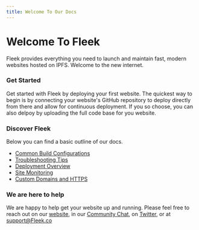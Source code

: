 ```yaml
---
title: Welcome To Our Docs
---
```


# Welcome To Fleek 

Fleek provides everything you need to launch and maintain fast, modern websites hosted on IPFS. Welcome to the new internet.

### Get Started

Get started with Fleek by deploying your first website. The quickest way to begin is by connecting your website's GitHub repository to deploy directly from there and allow for continuous deployment. 
If you so choose, you can also delpoy by uploading the full code base for you website.

### Discover Fleek

Below you can find a basic outline of our docs.


- [Common Build Configurations](BuildConfigurations)
- [Troubleshooting Tips](/Troubleshooting)
- [Deployment Overview](/SiteDeploys)
- [Site Monitoring](MonitorSites)
- [Custom Domains and HTTPS](DomainHTTPS)


### We are here to help
We are happy to help get your website up and running. Please feel free to reach out on our [website](https://Fleek.co), in our [Community Chat](https://join.slack.com/t/terminal-public/shared_invite/enQtOTM1MjQ3NTExMDU3LTNkYjU1ZGJhZGUyYjgwN2I3OThjY2U5OThlMGY2MGY0OGYxMDI1OWIwMTMwYzViZGY4ZGU0NDA0YmY4ZjVhOTg), on [Twitter](https://twitter.com/terminaldotco), or at support@Fleek.co 